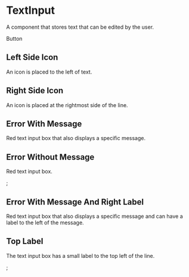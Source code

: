 

<Meta title='Documentation/TextInput' component={TextInput} />

# TextInput

A component that stores text that can be edited by the user.

<Preview>
    <Story name='Default'>
        <TextInput
            label={text('')}
            value={text('')} 
        >
            Button
        </TextInput>
    </Story>
</Preview>


<Props of={TextInput} />

## Left Side Icon

An icon is placed to the left of text.

<Story name='LeftSideIcon'>
     <TextInput leftIcon='user' leftGlyphicon value='Simon Petersson' />
</Story>

## Right Side Icon

An icon is placed at the rightmost side of the line.

<Story name='RightSideIcon'>
    <TextInput rightIcon='user' rightGlyphicon value='Simon Petersson' />
</Story>

## Error With Message

Red text input box that also displays a specific message.

<Story name='ErrorWithMessage'>
    <TextInput leftLabel='Label' value='Value' error='Something is wrong' />
</Story>

## Error Without Message

Red text input box.

<Story name='ErrorWithoutMessage'>
    <TextInput leftLabel='Label' value='Value' invalidValue />;
</Story>

## Error With Message And Right Label

Red text input box that also displays a specific message and can have a label to the left of the message.

<Story name='ErrorWithMessageAndRightLabel'>
    <TextInput rightLabel='Label' value='Value' error='Something is wrong' />
</Story>

## Top Label

The text input box has a small label to the top left of the line.

<Story name='TopLabel'>
    <TextInput mt={2} topLabel='User' value='Simon Petersson' />;
</Story>

